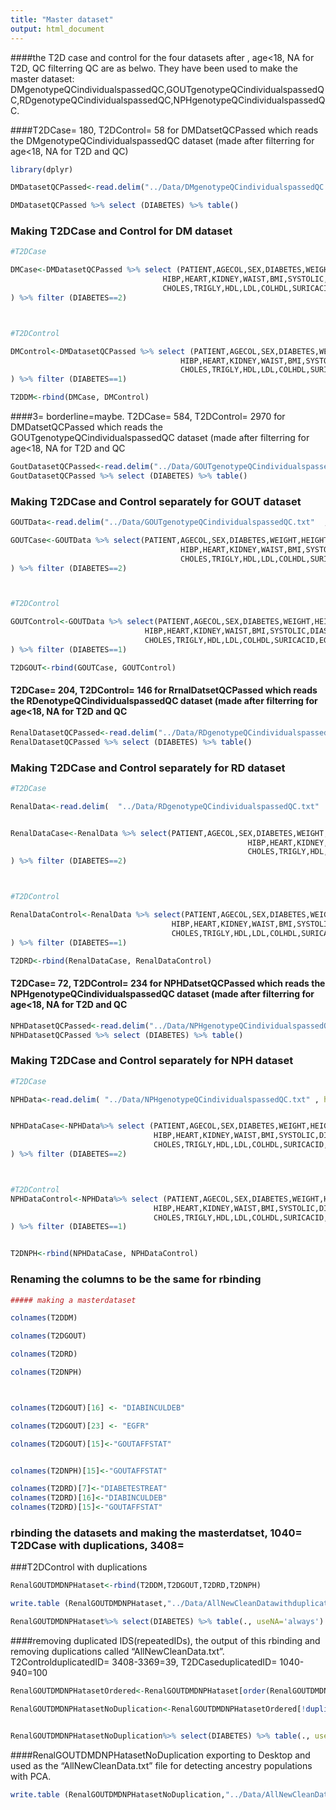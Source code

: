 ```yaml
---
title: "Master dataset"
output: html_document
---
```

####the T2D case and control for the four datasets after , age<18, NA for T2D, QC filterring QC are as belwo. They have been used to make the master dataset: DMgenotypeQCindividualspassedQC,GOUTgenotypeQCindividualspassedQC,RDgenotypeQCindividualspassedQC,NPHgenotypeQCindividualspassedQC.

####T2DCase= 180, T2DControl= 58 for DMDatsetQCPassed which reads the DMgenotypeQCindividualspassedQC dataset (made after filterring for age<18, NA for T2D and QC) 
```r
library(dplyr)

DMDatasetQCPassed<-read.delim("../Data/DMgenotypeQCindividualspassedQC.txt" , header = T, na.strings = c(""," ","NA"))

DMDatasetQCPassed %>% select (DIABETES) %>% table()
```
### Making T2DCase and Control for DM dataset
```r
#T2DCase

DMCase<-DMDatasetQCPassed %>% select (PATIENT,AGECOL,SEX,DIABETES,WEIGHT,HEIGHT,DIABETESTREAT,
                                  HIBP,HEART,KIDNEY,WAIST,BMI,SYSTOLIC,DIASTOLIC,GOUTAFFSTAT,DIABINCULDEB,
                                  CHOLES,TRIGLY,HDL,LDL,COLHDL,SURICACID,EGFR
) %>% filter (DIABETES==2)



#T2DControl

DMControl<-DMDatasetQCPassed %>% select (PATIENT,AGECOL,SEX,DIABETES,WEIGHT,HEIGHT,DIABETESTREAT,
                                      HIBP,HEART,KIDNEY,WAIST,BMI,SYSTOLIC,DIASTOLIC,GOUTAFFSTAT,DIABINCULDEB,
                                      CHOLES,TRIGLY,HDL,LDL,COLHDL,SURICACID,EGFR
) %>% filter (DIABETES==1)

T2DDM<-rbind(DMCase, DMControl)

```
####3= borderline=maybe.  T2DCase= 584, T2DControl= 2970 for DMDatsetQCPassed which reads the GOUTgenotypeQCindividualspassedQC dataset (made after filterring for age<18, NA for T2D and QC
```r
GoutDatasetQCPassed<-read.delim("../Data/GOUTgenotypeQCindividualspassedQC.txt" , header = T, na.strings = c(""," ","NA"))
GoutDatasetQCPassed %>% select (DIABETES) %>% table()

```
### Making T2DCase and Control separately for GOUT dataset
```r
GOUTData<-read.delim("../Data/GOUTgenotypeQCindividualspassedQC.txt"  , header=TRUE, na.strings=c("NA",""," "))

GOUTCase<-GOUTData %>% select(PATIENT,AGECOL,SEX,DIABETES,WEIGHT,HEIGHT,DIABETESTREAT,
                                      HIBP,HEART,KIDNEY,WAIST,BMI,SYSTOLIC,DIASTOLIC,GPGOUTAFFSTAT,GLUCMEASURED,
                                      CHOLES,TRIGLY,HDL,LDL,COLHDL,SURICACID,EGFR_SCL
) %>% filter (DIABETES==2)



#T2DControl

GOUTControl<-GOUTData %>% select(PATIENT,AGECOL,SEX,DIABETES,WEIGHT,HEIGHT,DIABETESTREAT,
                              HIBP,HEART,KIDNEY,WAIST,BMI,SYSTOLIC,DIASTOLIC,GPGOUTAFFSTAT,GLUCMEASURED,
                              CHOLES,TRIGLY,HDL,LDL,COLHDL,SURICACID,EGFR_SCL
) %>% filter (DIABETES==1)

T2DGOUT<-rbind(GOUTCase, GOUTControl)
```
#### T2DCase= 204, T2DControl= 146 for RrnalDatsetQCPassed which reads the RDenotypeQCindividualspassedQC dataset (made after filterring for age<18, NA for T2D and QC
```r
RenalDatasetQCPassed<-read.delim("../Data/RDgenotypeQCindividualspassedQC.txt" , header = T, na.strings = c(""," ","NA"))
RenalDatasetQCPassed %>% select (DIABETES) %>% table()

```
### Making T2DCase and Control separately for RD dataset
```r
#T2DCase

RenalData<-read.delim(  "../Data/RDgenotypeQCindividualspassedQC.txt"  , header=TRUE, na.strings=c("NA",""," "))


RenalDataCase<-RenalData %>% select(PATIENT,AGECOL,SEX,DIABETES,WEIGHT,HEIGHT,INSULIN,
                                                     HIBP,HEART,KIDNEY,WAIST,BMI,SYSTOLIC,DIASTOLIC,GOUTAFFSTAT,HBA1C ,
                                                     CHOLES,TRIGLY,HDL,LDL,COLHDL,SURICACID,EGFR
) %>% filter (DIABETES==2)



#T2DControl

RenalDataControl<-RenalData %>% select(PATIENT,AGECOL,SEX,DIABETES,WEIGHT,HEIGHT,INSULIN,
                                    HIBP,HEART,KIDNEY,WAIST,BMI,SYSTOLIC,DIASTOLIC,GOUTAFFSTAT,HBA1C ,
                                    CHOLES,TRIGLY,HDL,LDL,COLHDL,SURICACID,EGFR
) %>% filter (DIABETES==1)

T2DRD<-rbind(RenalDataCase, RenalDataControl)


```
#### T2DCase= 72, T2DControl= 234 for NPHDatsetQCPassed which reads the NPHgenotypeQCindividualspassedQC dataset (made after filterring for age<18, NA for T2D and QC
```r
NPHDatasetQCPassed<-read.delim("../Data/NPHgenotypeQCindividualspassedQC.txt" , header = T, na.strings = c(""," ","NA"))
NPHDatasetQCPassed %>% select (DIABETES) %>% table()
```
### Making T2DCase and Control separately for NPH dataset
```r
#T2DCase

NPHData<-read.delim( "../Data/NPHgenotypeQCindividualspassedQC.txt" , header=TRUE, na.strings=c("NA",""," "))


NPHDataCase<-NPHData%>% select (PATIENT,AGECOL,SEX,DIABETES,WEIGHT,HEIGHT,DIABETESTREAT,
                                HIBP,HEART,KIDNEY,WAIST,BMI,SYSTOLIC,DIASTOLIC,GOUTAFFSTAT,DIABINCULDEB,
                                CHOLES,TRIGLY,HDL,LDL,COLHDL,SURICACID,EGFR
) %>% filter (DIABETES==2)



#T2DControl
NPHDataControl<-NPHData%>% select (PATIENT,AGECOL,SEX,DIABETES,WEIGHT,HEIGHT,DIABETESTREAT,
                                HIBP,HEART,KIDNEY,WAIST,BMI,SYSTOLIC,DIASTOLIC,GOUTAFFSTAT,DIABINCULDEB,
                                CHOLES,TRIGLY,HDL,LDL,COLHDL,SURICACID,EGFR
) %>% filter (DIABETES==1)


T2DNPH<-rbind(NPHDataCase, NPHDataControl)

```
### Renaming the columns to be the same for rbinding
```r
##### making a masterdataset

colnames(T2DDM)

colnames(T2DGOUT)

colnames(T2DRD)

colnames(T2DNPH)



colnames(T2DGOUT)[16] <- "DIABINCULDEB"

colnames(T2DGOUT)[23] <- "EGFR"

colnames(T2DGOUT)[15]<-"GOUTAFFSTAT"


colnames(T2DNPH)[15]<-"GOUTAFFSTAT"

colnames(T2DRD)[7]<-"DIABETESTREAT" 
colnames(T2DRD)[16]<-"DIABINCULDEB"
colnames(T2DRD)[15]<-"GOUTAFFSTAT"


```
### rbinding the datasets and making the masterdatset, 1040= T2DCase with duplications, 3408=
###T2DControl with duplications
```r
RenalGOUTDMDNPHataset<-rbind(T2DDM,T2DGOUT,T2DRD,T2DNPH)

write.table (RenalGOUTDMDNPHataset,"../Data/AllNewCleanDatawithduplications.txt",sep="\t", row.names=F, quote = F)

RenalGOUTDMDNPHataset%>% select(DIABETES) %>% table(., useNA='always') %>% cbind()
```
####removing duplicated IDS(repeatedIDs), the output of this rbinding and removing duplications called "AllNewCleanData.txt". T2ControlduplicatedID= 3408-3369=39, T2DCaseduplicatedID= 1040-940=100
```r
RenalGOUTDMDNPHatasetOrdered<-RenalGOUTDMDNPHataset[order(RenalGOUTDMDNPHataset$DIABETES),]

RenalGOUTDMDNPHatasetNoDuplication<-RenalGOUTDMDNPHatasetOrdered[!duplicated(RenalGOUTDMDNPHatasetOrdered$PATIENT),]


RenalGOUTDMDNPHatasetNoDuplication%>% select(DIABETES) %>% table(., useNA='always') %>% cbind()
```
####RenalGOUTDMDNPHatasetNoDuplication exporting to Desktop and used as the "AllNewCleanData.txt" file for detecting ancestry populations with PCA.
```r
write.table (RenalGOUTDMDNPHatasetNoDuplication,"../Data/AllNewCleanData.txt",sep="\t", row.names=F, quote = F)
```
